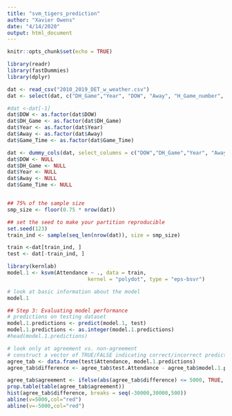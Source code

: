 ```yaml
---
title: "svm_tigers_prediction"
author: "Xavier Owens"
date: "4/14/2020"
output: html_document
---
```


```r
knitr::opts_chunk$set(echo = TRUE)
```

```r
library(readr)
library(fastDummies)
library(dplyr)

dat <- read_csv("2010_2019_DET_w_weather.csv")
dat <- select(dat, c("DH_Game","Year", "DOW", "Away", "H_Game_number", "H_Wins","A_Wins","Game_Time","Attendance", "PRCP", "TMAX", "TMIN",WT01,WT03,WT07, WT08, WT16,WT18))

#dat <-dat[-1]
dat$DOW <- as.factor(dat$DOW)
dat$DH_Game <- as.factor(dat$DH_Game)
dat$Year <- as.factor(dat$Year)
dat$Away <- as.factor(dat$Away)
dat$Game_Time <- as.factor(dat$Game_Time)

dat <- dummy_cols(dat, select_columns = c("DOW","DH_Game","Year", "Away", "Game_Time"))
dat$DOW <- NULL
dat$DH_Game <- NULL
dat$Year <- NULL
dat$Away <- NULL
dat$Game_Time <- NULL


## 75% of the sample size
smp_size <- floor(0.75 * nrow(dat))

## set the seed to make your partition reproducible
set.seed(123)
train_ind <- sample(seq_len(nrow(dat)), size = smp_size)

train <-dat[train_ind, ]
test <- dat[-train_ind, ]

library(kernlab)
model.1 <- ksvm(Attendance ~ ., data = train,
                          kernel = "polydot", type = "eps-bsvr")

# look at basic information about the model
model.1

## Step 3: Evaluating model performance 
# predictions on testing dataset
model.1.predictions <- predict(model.1, test)
model.1.predictions <- as.integer(model.1.predictions)
#head(model.1.predictions)

# look only at agreement vs. non-agreement
# construct a vector of TRUE/FALSE indicating correct/incorrect predictions
agree_tab <- data.frame(test$Attendance, model.1.predictions)
agree_tab$difference <- agree_tab$test.Attendance - agree_tab$model.1.predictions

agree_tab$agreement <- ifelse(abs(agree_tab$difference) <= 5000, TRUE, FALSE)
prop.table(table(agree_tab$agreement))
hist(agree_tab$difference, breaks = seq(-30000,30000,500))
abline(v=5000,col="red")
abline(v=-5000,col="red")
```

